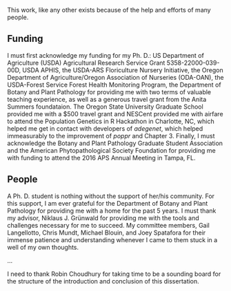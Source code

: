 This work, like any other exists because of the help and efforts of many people.

## Funding {-}

I must first acknowledge my funding for my Ph. D.: US Department of 
Agriculture (USDA) Agricultural Research Service Grant 5358-22000-039-00D, USDA
APHIS, the USDA-ARS Floriculture Nursery Initiative, the Oregon Department of
Agriculture/Oregon Association of Nurseries (ODA-OAN), the USDA-Forest
Service Forest Health Monitoring Program, the Department of Botany and Plant
Pathology for providing me with two terms of valuable teaching experience, as
well as a generous travel grant from the Anita Summers foundataion. The Oregon
State University Graduate School provided me with a $500 travel grant and
NESCent provided me with airfare to attend the Population Genetics in R
Hackathon in Charlotte, NC, which helped me get in contact with developers of
*adegenet*, which helped immeasurably to the improvement of *poppr* and Chapter
3. Finally, I must acknowledge the Botany and Plant Pathology Graduate Student
Association and the American Phytopathological Society Foundation for providing
me with funding to attend the 2016 APS Annual Meeting in Tampa, FL.

## People {-}

A Ph. D. student is nothing without the support of her/his community. For this
support, I am ever grateful for the Department of Botany and Plant Pathology for
providing me with a home for the past 5 years. I must thank my advisor, Niklaus
J. Grünwald for providing me with the tools and challenges necessary for me to
succeed. My committee members, Gail Langellotto, Chris Mundt, Michael Blouin,
and Joey Spatafora for their immense patience and understanding whenever I came
to them stuck in a well of my own thoughts. 

...


I need to thank Robin Choudhury for taking time to be a sounding board for the 
structure of the introduction and conclusion of this dissertation.